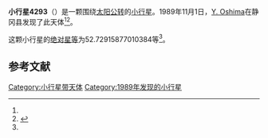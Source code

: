 {{Infobox planet
| bgcolour = #FFFFC0
| name = 4293 Masumi
| symbol = 
| image = 
| caption = 
| discovery = yes
| discovery_ref = 
| discoverer = [[Y._Oshima|Y. Oshima]]
| discovery_site = [[静冈县|静冈县]] 
| discovered = 1989年11月1日
| designations = yes
| mp_name = 
| named_after = 
| alt_names = 1989 VT/ 1941 FC / 1950 EV / 1957 SE / 1962 WQ / 1971 UF3 / 1977 FR1
| mp_category = [[主带小行星|主带小行星]]
| orbit_ref = <ref name="a">[http://ssd.jpl.nasa.gov/sbdb.cgi?sstr=4293 4293 Masumi] {{Wayback|url=http://ssd.jpl.nasa.gov/sbdb.cgi?sstr=4293 |date=20210814030354 }}，小行星數據庫瀏覽器（JPL Small-Body Database Browser）－[[美国国家航空航天局|美国国家航空航天局]]喷气推进实验室</ref>
| epoch = 2456400.5 (2013年4月18日更新)
| aphelion = {{convert|3.323984045628273|AU|km|3|abbr=on|lk=out}}
| perihelion = {{convert|2.121312862949227|AU|km|3|abbr=on}}
| semimajor = {{convert|2.72264845428875|AU|km|3|abbr=on}}
| eccentricity = 0.220864207
| period = 1640.913851 [[日|日]]<br />4.49[[儒略年|儒略年]]
| avg_speed = 
| inclination = 9.377318155791974
| asc_node = 58.11704212513245
| mean_anomaly = 
| arg_peri = 52.72915877010384
| satellites = 
| physical_characteristics = yes
| dimensions = 
| mass = 
| density = 
| surface_grav = 
| escape_velocity = 
| sidereal_day = 
| axial_tilt = 
| pole_ecliptic_lat = 
| pole_ecliptic_lon = 
| albedo = 
| temperatures= 
| temp_name1 = 
| mean_temp_1 = 
| max_temp_1 = 
| temp_name2 = 
| max_temp_2 = 
| spectral_type = 
| abs_magnitude = 52.72915877010384
}}

'''小行星4293'''（{{lang-en|4293 Masumi}}）是一颗围绕[[太阳|太阳]][[公转|公转]]的[[小行星|小行星]]。1989年11月1日，[[Y._Oshima|Y. Oshima]]在静冈县发现了此天体<ref name="a" /><ref>{{cite news|title=小行星列表|url=http://cfa-www.harvard.edu/iau/lists/NumberedMPs.txt|accessdate=2013-07-08|newspaper=哈佛大学|archive-date=2008-05-17|archive-url=https://web.archive.org/web/20080517010638/http://cfa-www.harvard.edu/iau/lists/NumberedMPs.txt|dead-url=no}}</ref>。

这颗小行星的[[绝对星等|绝对星等]]为52.72915877010384等<ref name="a" />。

==参考文献==
{{reflist}}
{{Minor Planet Number|[[小行星4292|小行星4292]]|[[小行星4294|小行星4294]]}}

{{小天体}}

[[Category:小行星带天体|Category:小行星带天体]]
[[Category:1989年发现的小行星|Category:1989年发现的小行星]]

{{asteroid-stub}}